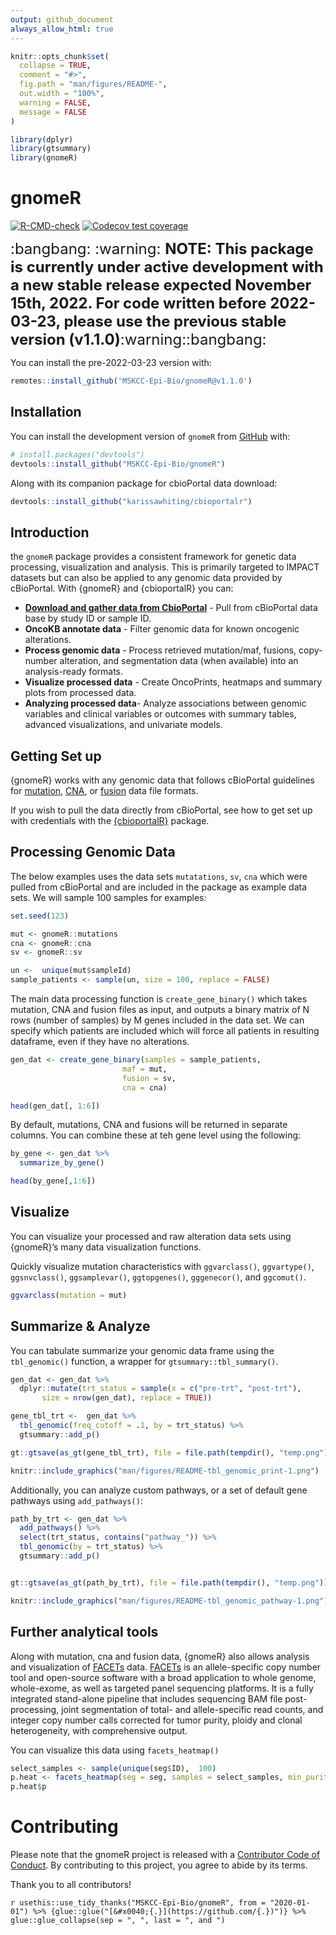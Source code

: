 ```yaml
---
output: github_document
always_allow_html: true
---
```


<!-- README.md is generated from README.Rmd. Please edit that file -->

```r
knitr::opts_chunk$set(
  collapse = TRUE,
  comment = "#>",
  fig.path = "man/figures/README-",
  out.width = "100%",
  warning = FALSE,
  message = FALSE
)

library(dplyr)
library(gtsummary)
library(gnomeR)
```

# gnomeR

<!-- badges: start -->
[![R-CMD-check](https://github.com/MSKCC-Epi-Bio/gnomeR/workflows/R-CMD-check/badge.svg)](https://github.com/MSKCC-Epi-Bio/gnomeR/actions)
[![Codecov test coverage](https://codecov.io/gh/MSKCC-Epi-Bio/gnomeR/branch/main/graph/badge.svg)](https://app.codecov.io/gh/MSKCC-Epi-Bio/gnomeR?branch=main)

<!-- badges: end -->

<font size="5">:bangbang: :warning: **NOTE: This package is currently under active development with a new stable release expected November 15th, 2022. For code written before 2022-03-23, please use the previous stable version (v1.1.0)**:warning::bangbang: </font>

You can install the pre-2022-03-23 version with:

```r
remotes::install_github('MSKCC-Epi-Bio/gnomeR@v1.1.0')

```

## Installation

You can install the development version of `gnomeR` from [GitHub](https://github.com/) with:

``` r
# install.packages("devtools")
devtools::install_github("MSKCC-Epi-Bio/gnomeR")
```

Along with its companion package for cbioPortal data download:

``` r
devtools::install_github("karissawhiting/cbioportalr")
```

## Introduction

the `gnomeR` package provides a consistent framework for genetic data processing, visualization and analysis. This is primarily targeted to IMPACT datasets but can also be applied to any genomic data provided by cBioPortal. With {gnomeR} and {cbioportalR} you can:

- [**Download and gather data from CbioPortal**](https://www.karissawhiting.com/cbioportalR/) - Pull from cBioPortal data base by study ID or sample ID. 
- **OncoKB annotate data** - Filter genomic data for known oncogenic alterations. 
-  **Process genomic data** - Process retrieved mutation/maf, fusions, copy-number alteration, and segmentation data (when available) into an analysis-ready formats.
- **Visualize processed data** - Create OncoPrints, heatmaps and summary plots from processed data. 
- **Analyzing processed data**- Analyze associations between genomic variables and clinical variables or outcomes with summary tables, advanced visualizations, and univariate models. 

## Getting Set up

{gnomeR} works with any genomic data that follows cBioPortal guidelines for [mutation](https://docs.cbioportal.org/5.1-data-loading/data-loading/file-formats#data-file-5), [CNA](https://docs.cbioportal.org/5.1-data-loading/data-loading/file-formats#discrete-copy-number-data), or [fusion](https://docs.cbioportal.org/5.1-data-loading/data-loading/file-formats#structural-variant-data) data file formats.

If you wish to pull the data directly from cBioPortal, see how to get set up with credentials with the [{cbioportalR}](https://karissawhiting.github.io/cbioportalR/) package.

## Processing Genomic Data

The below examples uses the data sets `mutatations`, `sv`, `cna` which were pulled from cBioPortal and are included in the package as example data sets. We will sample 100 samples for examples:

```r
set.seed(123)

mut <- gnomeR::mutations
cna <- gnomeR::cna
sv <- gnomeR::sv

un <-  unique(mut$sampleId)
sample_patients <- sample(un, size = 100, replace = FALSE)

```

The main data processing function is `create_gene_binary()` which takes mutation, CNA and fusion files as input, and outputs a binary matrix of N rows (number of samples) by M genes included in the data set. We can specify which patients are included which will force all patients in resulting dataframe, even if they have no alterations.


```r
gen_dat <- create_gene_binary(samples = sample_patients,
                         maf = mut,
                         fusion = sv,
                         cna = cna)

head(gen_dat[, 1:6])
```

By default, mutations, CNA and fusions will be returned in separate columns. You can combine these at teh gene level using the following:

```r
by_gene <- gen_dat %>% 
  summarize_by_gene()

head(by_gene[,1:6])
```


## Visualize

You can visualize your processed and raw alteration data sets using {gnomeR}'s many data visualization functions. 

Quickly visualize mutation characteristics with `ggvarclass()`,
`ggvartype()`, `ggsnvclass()`, `ggsamplevar()`, `ggtopgenes()`, `gggenecor()`,  and `ggcomut()`. 

```r
ggvarclass(mutation = mut)
```


## Summarize & Analyze

You can tabulate summarize your genomic data frame using the `tbl_genomic()` function, a wrapper for `gtsummary::tbl_summary()`. 

```r

gen_dat <- gen_dat %>%
  dplyr::mutate(trt_status = sample(x = c("pre-trt", "post-trt"),
       size = nrow(gen_dat), replace = TRUE)) 
```


```r

gene_tbl_trt <-  gen_dat %>%
  tbl_genomic(freq_cutoff = .1, by = trt_status) %>%
  gtsummary::add_p() 


```

```r

gt::gtsave(as_gt(gene_tbl_trt), file = file.path(tempdir(), "temp.png"))

```


```r

knitr::include_graphics("man/figures/README-tbl_genomic_print-1.png")

```

Additionally, you can analyze custom pathways, or a set of default gene pathways using `add_pathways()`:

```r
path_by_trt <- gen_dat %>%
  add_pathways() %>%
  select(trt_status, contains("pathway_")) %>%
  tbl_genomic(by = trt_status) %>%
  gtsummary::add_p() 



```


```r

gt::gtsave(as_gt(path_by_trt), file = file.path(tempdir(), "temp.png"))

```

```r

knitr::include_graphics("man/figures/README-tbl_genomic_pathway-1.png")

```


## Further analytical tools

Along with mutation, cna and fusion data, {gnomeR} also allows analysis and visualization of [FACETs](https://www.ncbi.nlm.nih.gov/pmc/articles/PMC5027494/) data. [FACETs](https://www.ncbi.nlm.nih.gov/pmc/articles/PMC5027494/) is an allele-specific copy number tool and open-source software with a broad application to whole genome, whole-exome, as well as targeted panel sequencing platforms. It is a fully integrated stand-alone pipeline that includes sequencing BAM file post-processing, joint segmentation of total- and allele-specific read counts, and integer copy number calls corrected for tumor purity, ploidy and clonal heterogeneity, with comprehensive output.  

You can visualize this  data using `facets_heatmap()`

```r

select_samples <- sample(unique(seg$ID),  100)
p.heat <- facets_heatmap(seg = seg, samples = select_samples, min_purity = 0)
p.heat$p
```


# Contributing

Please note that the gnomeR project is released with a [Contributor Code of Conduct](https://contributor-covenant.org/version/2/0/CODE_OF_CONDUCT.html). By contributing to this project, you agree to abide by its terms.

Thank you to all contributors!

`r usethis::use_tidy_thanks("MSKCC-Epi-Bio/gnomeR", from = "2020-01-01") %>% {glue::glue("[&#x0040;{.}](https://github.com/{.})")} %>% glue::glue_collapse(sep = ", ", last = ", and ")`


